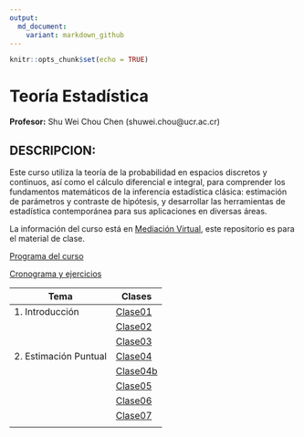 ```yaml
---
output:
  md_document:
    variant: markdown_github
---
```


```r
knitr::opts_chunk$set(echo = TRUE)
```

# Teoría Estadística

**Profesor:** Shu Wei Chou Chen (shuwei.chou@ucr.ac.cr)


## DESCRIPCION:


Este curso utiliza la teoría de la probabilidad en espacios discretos y continuos, así como el cálculo diferencial e integral, para comprender los fundamentos matemáticos de la inferencia estadística clásica: estimación de parámetros y contraste de hipótesis, y desarrollar las herramientas de estadística contemporánea para sus aplicaciones en diversas áreas. 


La información del curso está en [Mediación Virtual](https://mv1.mediacionvirtual.ucr.ac.cr/course/view.php?id=34897), este repositorio es para el material de clase. 



<a href="Programa-XS3310.pdf">Programa del curso</a>


<a href="https://docs.google.com/spreadsheets/d/1MAGOqFPWk_utN8ucXHEQULb13s6497u2-gBMvLd5IVg/edit?usp=sharing">Cronograma y ejercicios</a>


| Tema                  |  Clases                               |
|-----------------------|---------------------------------------|
| 1. Introducción       |       [Clase01](XS3310-I24_01.html)   |       
|                       |       [Clase02](XS3310-I24_02.html)   |   
|                       |       [Clase03](XS3310-I24_03.html)   |       
| 2. Estimación Puntual |       [Clase04](XS3310-I24_04.html)   |  
|                       |       [Clase04b](XS3310-I24_04b.html)   |
|                       |       [Clase05](XS3310-I24_05.html)   |       
|                       |       [Clase06](XS3310-I24_06.html)   |       
|                       |       [Clase07](XS3310-I24_07.html)   |      
|                       |                                       |  



